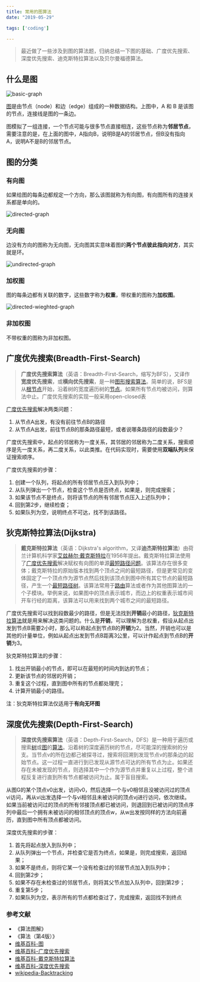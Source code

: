 ```yaml
---
title: 常用的图算法
date: "2019-05-29"

tags: ['coding']

---
```


> 最近做了一些涉及到图的算法题，归纳总结一下图的基础、广度优先搜索、深度优先搜索、迪克斯特拉算法以及贝尔曼福德算法。

## 什么是图

![basic-graph](./images/basic-graph.png)

[图](https://zh.wikipedia.org/wiki/图_(数学))是由节点（node）和边（edge）组成的一种数据结构。上图中，A 和 B 是该图的节点，连接线是图的一条边。

图模拟了一组连接，一个节点可能与很多节点直接相连，这些节点称为**邻居节点**，需要注意的是，在上面的图中，A指向B，说明B是A的邻居节点，但B没有指向A，说明A不是B的邻居节点。

## 图的分类

### 有向图

如果给图的每条边都规定一个方向，那么该图就称为有向图，有向图所有的连接关系都是单向的。

![directed-graph](./images/directed-graph.png)

### 无向图

边没有方向的图称为无向图，无向图其实意味着图的**两个节点彼此指向对方**，其实就是环。

![undirected-graph](./images/undirected-graph.png)

### 加权图

图的每条边都有关联的数字，这些数字称为**权重**，带权重的图称为**加权图**。

![directed-wieghted-graph](./images/directed-weighted-graph.png)

### 非加权图

不带权重的图称为非加权图。

## 广度优先搜索(Breadth-First-Search)

> **广度优先搜索算法**（英语：Breadth-First-Search，缩写为BFS），又译作**宽度优先搜索**，或**横向优先搜索**，是一种[图形搜索算法](https://zh.wikipedia.org/w/index.php?title=圖形搜索演算法&action=edit&redlink=1)。简单的说，BFS是从[根节点](https://zh.wikipedia.org/w/index.php?title=根節點&action=edit&redlink=1)开始，沿着树的宽度遍历树的[节点](https://zh.wikipedia.org/wiki/节点)。如果所有节点均被访问，则算法中止。广度优先搜索的实现一般采用open-closed表

[广度优先搜索](https://zh.wikipedia.org/wiki/广度优先搜索)解决两类问题：

1. 从节点A出发，有没有前往节点B的路径
2. 从节点A出发，前往节点B的那条路径最短，或者说哪条路径的段数最少？

广度优先搜索中，起点的邻居称为一度关系，其邻居的邻居称为二度关系，搜索顺序是先一度关系，再二度关系，以此类推。在代码实现时，需要使用**双端队列**来保证搜索顺序。

广度优先搜索的步骤：

1. 创建一个队列，将起点的所有邻居节点压入到队列中；
2. 从队列弹出一个节点，检查这个节点是否终点，如果是，则完成搜索；
3. 如果该节点不是终点，则将该节点的所有邻居节点压入上述队列中；
4. 回到第2步，继续检查；
5. 如果队列为空，说明终点不可达，找不到该路径。

## 狄克斯特拉算法(Dijkstra)

> **戴克斯特拉算法**（英语：Dijkstra's algorithm，又译**迪杰斯特拉算法**）由荷兰计算机科学家[艾兹赫尔·戴克斯特拉](https://zh.wikipedia.org/wiki/艾兹赫尔·戴克斯特拉)在1956年提出。戴克斯特拉算法使用了[广度优先搜索](https://zh.wikipedia.org/wiki/广度优先搜索)解决赋权有向图的单源[最短路径问题](https://zh.wikipedia.org/wiki/最短路径问题)。该算法存在很多变体；戴克斯特拉的原始版本找到两个顶点之间的最短路径，但是更常见的变体固定了一个顶点作为源节点然后找到该顶点到图中所有其它节点的最短路径，产生一个[最短路径树](https://zh.wikipedia.org/wiki/最短路径树)。该算法常用于[路由](https://zh.wikipedia.org/wiki/路由)算法或者作为其他图算法的一个子模块。举例来说，如果图中的顶点表示城市，而边上的权重表示城市间开车行经的距离，该算法可以用来找到两个城市之间的最短路径。

广度优先搜索可以找到段数最少的路径，但是无法找到**开销**最小的路径，[狄克斯特拉算法](https://zh.wikipedia.org/wiki/戴克斯特拉算法)就是用来解决这类问题的。什么是**开销**，可以理解为总权重，假设从起点出发到节点B需要2小时，那么可以称起点到节点B的**开销**为2。当然，开销也可以是其他的计量单位，例如从起点出发到节点B距离3公里，可以计作起点到节点B的**开销**为3。

狄克斯特拉算法的步骤：

1. 找出开销最小的节点，即可以在最短的时间内到达的节点；
2. 更新该节点的邻居的开销；
3. 重复这个过程，直到图中所有的节点都处理完；
4. 计算开销最小的路径。

注：狄克斯特拉算法仅适用于**有向无环图**

## 深度优先搜索(Depth-First-Search)

> **深度优先搜索算法**（英语：Depth-First-Search，DFS）是一种用于遍历或搜索[树](https://zh.wikipedia.org/wiki/树_(数据结构))或[图](https://zh.wikipedia.org/wiki/图_(数学))的[算法](https://zh.wikipedia.org/wiki/算法)。沿着树的深度遍历树的节点，尽可能深的搜索树的分支。当节点v的所在边都己被探寻过，搜索将回溯到发现节点v的那条边的起始节点。这一过程一直进行到已发现从源节点可达的所有节点为止。如果还存在未被发现的节点，则选择其中一个作为源节点并重复以上过程，整个进程反复进行直到所有节点都被访问为止。属于盲目搜索。

从图G的某个顶点v0出发，访问v0，然后选择一个与v0相邻且没被访问过的顶点vi访问，再从vi出发选择一个与vi相邻且未被访问的顶点vj进行访问，依次继续。如果当前被访问过的顶点的所有邻接顶点都已被访问，则退回到已被访问的顶点序列中最后一个拥有未被访问的相邻顶点的顶点w，从w出发按同样的方法向前遍历，直到图中所有顶点都被访问。

深度优先搜索的步骤：

1. 首先将起点放入到队列中；
2. 从队列弹出一个节点，并检查它是否为终点，如果是，则完成搜索，返回结果；
3. 如果不是终点，则将它某一个没有检查过的邻居节点加入到队列中；
4. 回到第2步；
5. 如果不存在未检查过的邻居节点，则将其父节点加入队列中，回到第2步；
6. 重复第5步；
7. 如果队列为空，表示所有的节点都检查过了，完成搜索，返回找不到终点

### 参考文献

- 《算法图解》
- 《算法（第4版）》
- [维基百科-图](https://zh.wikipedia.org/wiki/图_(数学))
- [维基百科-广度优先搜索](https://zh.wikipedia.org/wiki/广度优先搜索)
- [维基百科-戴克斯特拉算法](https://zh.wikipedia.org/wiki/戴克斯特拉算法)
- [维基百科-深度优先搜索](https://zh.wikipedia.org/wiki/深度优先搜索)
- [wikipedia-Backtracking](https://en.wikipedia.org/wiki/Backtracking)